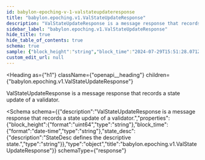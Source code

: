 ```yaml
---
id: babylon-epoching-v-1-valstateupdateresponse
title: "babylon.epoching.v1.ValStateUpdateResponse"
description: "ValStateUpdateResponse is a message response that records a state update of a validator."
sidebar_label: "babylon.epoching.v1.ValStateUpdateResponse"
hide_title: true
hide_table_of_contents: true
schema: true
sample: {"block_height":"string","block_time":"2024-07-29T15:51:28.071Z","state_desc":"string"}
custom_edit_url: null
---
```



<Heading
  as={"h1"}
  className={"openapi__heading"}
  children={"babylon.epoching.v1.ValStateUpdateResponse"}
>
</Heading>



ValStateUpdateResponse is a message response that records a state update of a validator.

<Schema
  schema={{"description":"ValStateUpdateResponse is a message response that records a state update of a validator.","properties":{"block_height":{"format":"uint64","type":"string"},"block_time":{"format":"date-time","type":"string"},"state_desc":{"description":"StateDesc defines the descriptive state.","type":"string"}},"type":"object","title":"babylon.epoching.v1.ValStateUpdateResponse"}}
  schemaType={"response"}
>
  
</Schema>
            